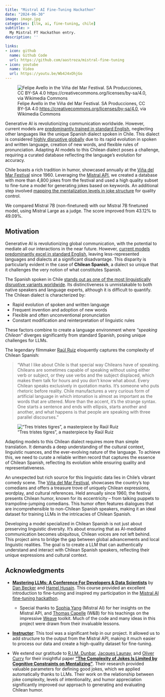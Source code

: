```yaml
---
title: "Mistral AI Fine-Tuning Hackathon"
date: "2024-06-30"
image: image.jpg
categories: [llm, ai, fine-tuning, chile]
subtitle: >
  My Mistral FT Hackathon entry.
description: ''

links:
- icon: github
  name: Github Code
  url: https://github.com/aastroza/mistral-fine-tuning
- icon: youtube
  name: Video
  url: https://youtu.be/Wb4J4xOhjGo
---
```


![Felipe Avello in the Viña del Mar Festival. SA Producciones, CC BY-SA 4.0 <https://creativecommons.org/licenses/by-sa/4.0>, via Wikimedia Commons](avello.jpg)

Generative AI is revolutionizing communication worldwide. However, current models are [predominantly trained in standard English](https://blog.modernmt.com/making-generative-ai-multilingual-at-scale/), neglecting other languages like the unique Spanish dialect spoken in Chile. This dialect is considered [highly disruptive globally](https://www.elmundo.es/cultura/2021/11/30/61a4a36321efa013518b4571.html) due to its rapid evolution in spoken and written language, creation of new words, and flexible rules of pronunciation. Adapting AI models to this Chilean dialect poses a challenge, requiring a curated database reflecting the language's evolution for accuracy.

Chile boasts a rich tradition in humor, showcased annually at the [Viña del Mar Festival](https://en.wikipedia.org/wiki/Vi%C3%B1a_del_Mar_International_Song_Festival) since 1960. Leveraging the [Mistral API](https://docs.mistral.ai/), we created a database with more than 4,800 jokes from the festival and used a high quality subset to fine-tune a model for generating jokes based on keywords. An additional step involved [mapping the mentalization levels in joke structure](https://pubmed.ncbi.nlm.nih.gov/26597196/) for quality control.

We compared Mistral 7B (non-finetuned) with our Mistral 7B finetuned model, using Mistral Large as a judge. The score improved from 43.12% to 49.09%.

## Motivation

Generative AI is revolutionizing global communication, with the potential to mediate all our interactions in the near future. However, [current models predominantly excel in standard English](https://blog.modernmt.com/making-generative-ai-multilingual-at-scale/), leaving less-represented languages and dialects at a significant disadvantage. This disparity is particularly evident in the case of **Chilean Spanish**, a dialect so unique that it challenges the very notion of what constitutes Spanish.

The Spanish spoken in Chile [stands out as one of the most linguistically disruptive variants worldwide](https://www.elmundo.es/cultura/2021/11/30/61a4a36321efa013518b4571.html). Its distinctiveness is unmistakable to both native speakers and language experts, although it is difficult to quantify. The Chilean dialect is characterized by:

- Rapid evolution of spoken and written language
- Frequent invention and adoption of new words
- Flexible and often unconventional pronunciation
- Constant modification and reinterpretation of linguistic rules

These factors combine to create a language environment where *"speaking Chilean"* diverges significantly from standard Spanish, posing unique challenges for LLMs.

The legendary filmmaker [Raúl Ruiz](https://www.ojoentinta.com/chile-segun-raul-ruiz/) eloquently captures the complexity of Chilean Spanish:

>"What I like about Chile is that special way Chileans have of speaking. Chileans are sometimes capable of speaking without using either verb or subject, or they use verbs and the subject displaced, which makes them talk for hours and you don't know what about. Every Chilean speaks exclusively in quotation marks. It's someone who puts rhetoric before reality. Chile manufactures a very curious form of artificial language in which intonation is almost as important as the words that are uttered. More than the accent, it's the strange syntax. One starts a sentence and ends with ellipsis, starts another and another, and what happens is that people are speaking with three parallel discourses."

!["Tres tristes tigres", a masterpiece by Raúl Ruiz](tigres.jpg)

Adapting models to this Chilean dialect requires more than simple translation. It demands a deep understanding of the cultural context, linguistic nuances, and the ever-evolving nature of the language. To achieve this, we need to curate a reliable written record that captures the essence of Chilean Spanish, reflecting its evolution while ensuring quality and representativeness.

An unexpected but rich source for this linguistic data lies in Chile's vibrant comedy scene. The [Viña del Mar Festival](https://en.wikipedia.org/wiki/Vi%C3%B1a_del_Mar_International_Song_Festival), showcases the country's top comedians and offers a treasure trove of uniquely Chilean expressions, wordplay, and cultural references. Held annually since 1960, the festival presents Chilean humor, known for its eccentricity – from talking puppets to trampoline-jumping comedians. This humor often features dialogues that are incomprehensible to non-Chilean Spanish speakers, making it an ideal dataset for training LLMs in the intricacies of Chilean Spanish.

Developing a model specialized in Chilean Spanish is not just about preserving linguistic diversity. It's about ensuring that as AI-mediated communication becomes ubiquitous, Chilean voices are not left behind. This project aims to bridge the gap between global advancements and local linguistic realities. The goal is to create a LLM that can authentically understand and interact with Chilean Spanish speakers, reflecting their unique expressions and cultural context.

## Acknowledgments

- [**Mastering LLMs: A Conference For Developers & Data Scientists**](https://maven.com/parlance-labs/fine-tuning) by [Dan Becker](https://github.com/dansbecker) and [Hamel Husain](https://github.com/hamelsmu). This course provided an excellent introduction to fine-tuning and inspired my participation in the [Mistral AI fine-tuning hackathon](https://mistral.ai/news/2024-ft-hackathon/).
    - Special thanks to [Sophia Yang](https://github.com/sophiamyang) (Mistral AI) for her insights on the Mistral API, and [Thomas Capelle](https://github.com/tcapelle) (W&B) for his teachings on the impressive [Weave](https://wandb.github.io/weave/) toolkit. Much of the code and many ideas in this project were drawn from their invaluable lessons.

- [**Instructor**](https://github.com/jxnl/instructor): This tool was a significant help in our project. It allowed us to add structure to the output from the Mistral API, making it much easier to process our data and create a high-quality dataset for fine-tuning.

- We extend our gratitude to [R.I.M. Dunbar](https://en.wikipedia.org/wiki/Robin_Dunbar), [Jacques Launay](https://greatergood.berkeley.edu/profile/jacques_launay#:~:text=Jacques%20Launay%20is%20a%20Postdoctoral,at%20the%20University%20of%20Oxford.), and [Oliver Curry](https://www.oliverscottcurry.com/) for their insightful paper [**"The Complexity of Jokes Is Limited by Cognitive Constraints on Mentalizing"**](https://pubmed.ncbi.nlm.nih.gov/26597196/). Their research provided valuable parameters for defining good jokes, which we applied automatically thanks to LLMs. Their work on the relationship between joke complexity, levels of intentionality, and humor appreciation significantly improved our approach to generating and evaluating Chilean humor.